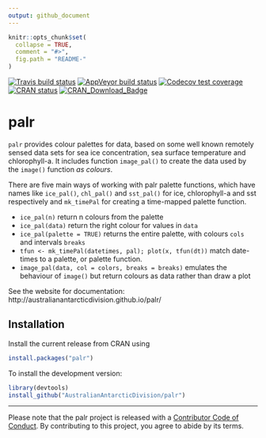 ```yaml
---
output: github_document
---
```


<!-- README.md is generated from README.Rmd. Please edit that file -->

```r
knitr::opts_chunk$set(
  collapse = TRUE,
  comment = "#>",
  fig.path = "README-"
)
```

<!-- badges: start -->
[![Travis build status](https://travis-ci.org/AustralianAntarcticDivision/palr.svg?branch=master)](https://travis-ci.org/AustralianAntarcticDivision/palr)
[![AppVeyor build status](https://ci.appveyor.com/api/projects/status/github/AustralianAntarcticDivision/palr?branch=master&svg=true)](https://ci.appveyor.com/project/AustralianAntarcticDivision/palr)
[![Codecov test coverage](https://codecov.io/gh/AustralianAntarcticDivision/palr/branch/master/graph/badge.svg)](https://codecov.io/gh/AustralianAntarcticDivision/palr?branch=master)
[![CRAN status](https://www.r-pkg.org/badges/version/palr)](https://CRAN.R-project.org/package=palr)
[![CRAN_Download_Badge](http://cranlogs.r-pkg.org/badges/silicate)](https://cran.r-project.org/package=silicate)
<!-- badges: end -->

# palr


`palr` provides colour palettes for data, based on some well known remotely sensed data sets for sea ice concentration, sea surface temperature and chlorophyll-a.  It includes function `image_pal()` to create the data used by the `image()` function *as colours*. 

There are five main ways of working with palr palette functions, which have names like `ice_pal()`, `chl_pal()` and `sst_pal()` for ice, chlorophyll-a and sst respectively and  `mk_timePal` for creating a time-mapped palette function.  

* `ice_pal(n)` return n colours from the palette
* `ice_pal(data)` return the right colour for values in `data`
* `ice_pal(palette = TRUE)` returns the entire palette, with colours `cols` and intervals `breaks`
* `tfun <- mk_timePal(datetimes, pal); plot(x, tfun(dt))` match date-times to a palette, or palette function. 
* `image_pal(data, col = colors, breaks = breaks)` emulates the behaviour of `image()` but return
colours as data rather than draw a plot


See the website for documentation: http://australianantarcticdivision.github.io/palr/

## Installation

Install the current release from CRAN using 

```R
install.packages("palr")
```

To install the development version: 

```R
library(devtools)
install_github("AustralianAntarcticDivision/palr")
```



---

Please note that the palr project is released with a [Contributor Code of Conduct](https://contributor-covenant.org/version/1/0/0/CODE_OF_CONDUCT.html). By contributing to this project, you agree to abide by its terms.
